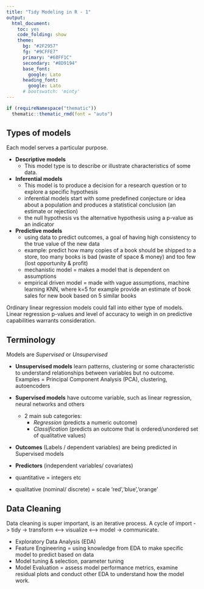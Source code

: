 ```yaml
---
title: "Tidy Modeling in R - 1"
output: 
  html_document:
    toc: yes
    code_folding: show
    theme:
      bg: "#2F2957"
      fg: "#9CFFE7"
      primary: "#68FF1C"
      secondary: "#8D9194"
      base_font:
        google: Lato
      heading_font:
        google: Lato
      # bootswatch: 'minty'
---
```


```r
if (requireNamespace("thematic")) 
  thematic::thematic_rmd(font = "auto")
```


      
## Types of models

Each model serves a particular purpose.

- **Descriptive models**
  - This model type is to describe or illustrate characteristics of some data.

- **Inferential models**
  - This model is to produce a decision for a research question or to explore a specific hypothesis
  - inferential models start with some predefined conjecture or idea about a population and produces a statistical conclusion (an estimate or rejection)
  - the null hypothesis vs the alternative hypothesis using a p-value as an indicator
  
- **Predictive models**
  - using data to predict outcomes, a goal of having high consistency to the true value of the new data
  - example: predict how many copies of a book should be shipped to a store, too many books is bad (waste of space & money) and too few (lost opportunity & profit)
  - mechanistic model = makes a model that is dependent on assumptions
  - empirical driven model = made with vague assumptions, machine learning KNN, where k=5 for example provide an estimate of book sales for new book based on 5 similar books
  
Ordinary linear regression models could fall into either type of models. Linear regression p-values and level of accuracy to weigh in on predictive capabilities warrants consideration.


## Terminology 

Models are *Supervised* or *Unsupervised*

- **Unsupervised models** learn patterns, clustering or some characteristic to understand relationships between variables but no outcome. Examples = Principal Component Analysis (PCA), clustering, autoencoders

- **Supervised models** have outcome variable, such as linear regression, neural networks and others
  - 2 main sub categories: 
    - *Regression* (predicts a numeric outcome) 
    - *Classification* (predicts an outcome that is ordered/unordered set of qualitative values)


- **Outcomes**  (Labels / dependent variables) are being predicted in Supervised models
- **Predictors** (independent variables/ covariates) 

- quantitative = integers etc
- qualitative (nominal/ discrete) = scale 'red','blue','orange'



## Data Cleaning

Data cleaning is super important, is an iterative process.
A cycle of import -> tidy -> transform <--> visualize <--> model -> communicate.

- Exploratory Data Analysis (EDA) 
- Feature Engineering = using knowledge from EDA to make specific model to predict based on data
- Model tuning & selection, parameter tuning
- Model Evaluation = assess model performance metrics, examine residual plots and conduct other EDA to understand how the model work.






















